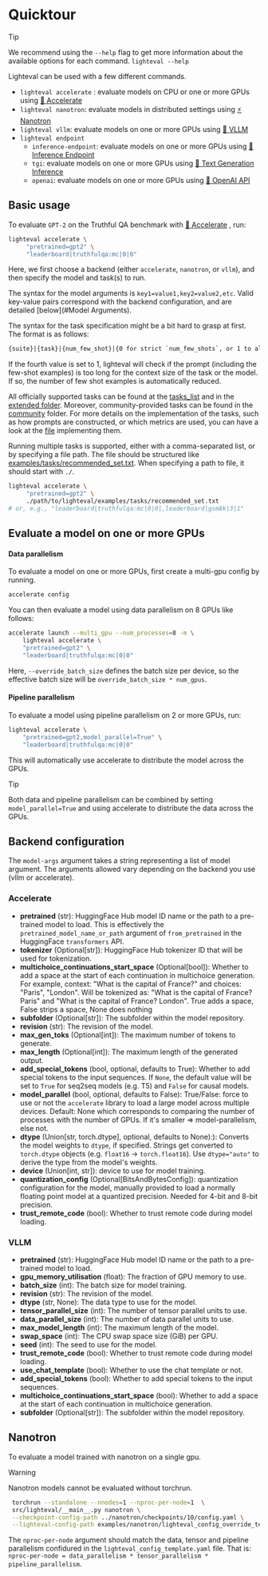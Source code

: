 # Quicktour


> [!TIP]
> We recommend using the `--help` flag to get more information about the
> available options for each command.
> `lighteval --help`

Lighteval can be used with a few different commands.

- `lighteval accelerate` : evaluate models on CPU or one or more GPUs using [🤗
  Accelerate](https://github.com/huggingface/accelerate)
- `lighteval nanotron`: evaluate models in distributed settings using [⚡️
  Nanotron](https://github.com/huggingface/nanotron)
- `lighteval vllm`: evaluate models on one or more GPUs using [🚀
  VLLM](https://github.com/vllm-project/vllm)
- `lighteval endpoint`
    - `inference-endpoint`: evaluate models on one or more GPUs using [🔗
  Inference Endpoint](https://huggingface.co/inference-endpoints/dedicated)
    - `tgi`: evaluate models on one or more GPUs using [🔗 Text Generation Inference](https://huggingface.co/docs/text-generation-inference/en/index)
    - `openai`: evaluate models on one or more GPUs using [🔗 OpenAI API](https://platform.openai.com/)

## Basic usage

To evaluate `GPT-2` on the Truthful QA benchmark with [🤗
  Accelerate](https://github.com/huggingface/accelerate) , run:

```bash
lighteval accelerate \
     "pretrained=gpt2" \
     "leaderboard|truthfulqa:mc|0|0"
```

Here, we first choose a backend (either `accelerate`, `nanotron`, or `vllm`), and then specify the model and task(s) to run.

The syntax for the model arguments is `key1=value1,key2=value2,etc`.
Valid key-value pairs correspond with the backend configuration, and are detailed [below](#Model Arguments).

The syntax for the task specification might be a bit hard to grasp at first. The format is as follows:

```txt
{suite}|{task}|{num_few_shot}|{0 for strict `num_few_shots`, or 1 to allow a truncation if context size is too small}
```

If the fourth value is set to 1, lighteval will check if the prompt (including the few-shot examples) is too long for the context size of the task or the model.
If so, the number of few shot examples is automatically reduced.

All officially supported tasks can be found at the [tasks_list](available-tasks) and in the
[extended folder](https://github.com/huggingface/lighteval/tree/main/src/lighteval/tasks/extended).
Moreover, community-provided tasks can be found in the
[community](https://github.com/huggingface/lighteval/tree/main/community_tasks) folder.
For more details on the implementation of the tasks, such as how prompts are constructed, or which metrics are used, you can have a look at the
[file](https://github.com/huggingface/lighteval/blob/main/src/lighteval/tasks/default_tasks.py)
implementing them.

Running multiple tasks is supported, either with a comma-separated list, or by specifying a file path.
The file should be structured like [examples/tasks/recommended_set.txt](https://github.com/huggingface/lighteval/blob/main/examples/tasks/recommended_set.txt).
When specifying a path to file, it should start with `./`.

```bash
lighteval accelerate \
     "pretrained=gpt2" \
     ./path/to/lighteval/examples/tasks/recommended_set.txt
# or, e.g., "leaderboard|truthfulqa:mc|0|0|,leaderboard|gsm8k|3|1"
```

## Evaluate a model on one or more GPUs

#### Data parallelism

To evaluate a model on one or more GPUs, first create a multi-gpu config by running.

```bash
accelerate config
```

You can then evaluate a model using data parallelism on 8 GPUs like follows:

```bash
accelerate launch --multi_gpu --num_processes=8 -m \
    lighteval accelerate \
    "pretrained=gpt2" \
    "leaderboard|truthfulqa:mc|0|0"
```

Here, `--override_batch_size` defines the batch size per device, so the effective
batch size will be `override_batch_size * num_gpus`.

#### Pipeline parallelism

To evaluate a model using pipeline parallelism on 2 or more GPUs, run:

```bash
lighteval accelerate \
    "pretrained=gpt2,model_parallel=True" \
    "leaderboard|truthfulqa:mc|0|0"
```

This will automatically use accelerate to distribute the model across the GPUs.

> [!TIP]
> Both data and pipeline parallelism can be combined by setting
> `model_parallel=True` and using accelerate to distribute the data across the
GPUs.

## Backend configuration

The `model-args` argument takes a string representing a list of model
argument. The arguments allowed vary depending on the backend you use (vllm or
accelerate).

### Accelerate

- **pretrained** (str):
    HuggingFace Hub model ID name or the path to a pre-trained
    model to load. This is effectively the `pretrained_model_name_or_path`
    argument of `from_pretrained` in the HuggingFace `transformers` API.
- **tokenizer** (Optional[str]): HuggingFace Hub tokenizer ID that will be
    used for tokenization.
- **multichoice_continuations_start_space** (Optional[bool]): Whether to add a
    space at the start of each continuation in multichoice generation.
    For example, context: "What is the capital of France?" and choices: "Paris", "London".
    Will be tokenized as: "What is the capital of France? Paris" and "What is the capital of France? London".
    True adds a space, False strips a space, None does nothing
- **subfolder** (Optional[str]): The subfolder within the model repository.
- **revision** (str): The revision of the model.
- **max_gen_toks** (Optional[int]): The maximum number of tokens to generate.
- **max_length** (Optional[int]): The maximum length of the generated output.
- **add_special_tokens** (bool, optional, defaults to True): Whether to add special tokens to the input sequences.
   If `None`, the default value will be set to `True` for seq2seq models (e.g. T5) and
    `False` for causal models.
- **model_parallel** (bool, optional, defaults to False):
    True/False: force to use or not the `accelerate` library to load a large
    model across multiple devices.
    Default: None which corresponds to comparing the number of processes with
        the number of GPUs. If it's smaller => model-parallelism, else not.
- **dtype** (Union[str, torch.dtype], optional, defaults to None):):
    Converts the model weights to `dtype`, if specified. Strings get
    converted to `torch.dtype` objects (e.g. `float16` -> `torch.float16`).
    Use `dtype="auto"` to derive the type from the model's weights.
- **device** (Union[int, str]): device to use for model training.
- **quantization_config** (Optional[BitsAndBytesConfig]): quantization
    configuration for the model, manually provided to load a normally floating point
    model at a quantized precision. Needed for 4-bit and 8-bit precision.
- **trust_remote_code** (bool): Whether to trust remote code during model
    loading.

### VLLM

- **pretrained** (str): HuggingFace Hub model ID name or the path to a pre-trained model to load.
- **gpu_memory_utilisation** (float): The fraction of GPU memory to use.
- **batch_size** (int): The batch size for model training.
- **revision** (str): The revision of the model.
- **dtype** (str, None): The data type to use for the model.
- **tensor_parallel_size** (int): The number of tensor parallel units to use.
- **data_parallel_size** (int): The number of data parallel units to use.
- **max_model_length** (int): The maximum length of the model.
- **swap_space** (int): The CPU swap space size (GiB) per GPU.
- **seed** (int): The seed to use for the model.
- **trust_remote_code** (bool): Whether to trust remote code during model loading.
- **use_chat_template** (bool): Whether to use the chat template or not.
- **add_special_tokens** (bool): Whether to add special tokens to the input sequences.
- **multichoice_continuations_start_space** (bool): Whether to add a space at the start of each continuation in multichoice generation.
- **subfolder** (Optional[str]): The subfolder within the model repository.

## Nanotron

To evaluate a model trained with nanotron on a single gpu.

> [!WARNING]
> Nanotron models cannot be evaluated without torchrun.


```bash
 torchrun --standalone --nnodes=1 --nproc-per-node=1  \
 src/lighteval/__main__.py nanotron \
 --checkpoint-config-path ../nanotron/checkpoints/10/config.yaml \
 --lighteval-config-path examples/nanotron/lighteval_config_override_template.yaml
 ```

The `nproc-per-node` argument should match the data, tensor and pipeline
parallelism confidured in the `lighteval_config_template.yaml` file.
That is: `nproc-per-node = data_parallelism * tensor_parallelism *
pipeline_parallelism`.
